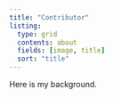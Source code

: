 ```yaml
---
title: "Contributor"
listing:
  type: grid
  contents: about
  fields: [image, title]
  sort: "title"
---
```

 
 Here is my background. 